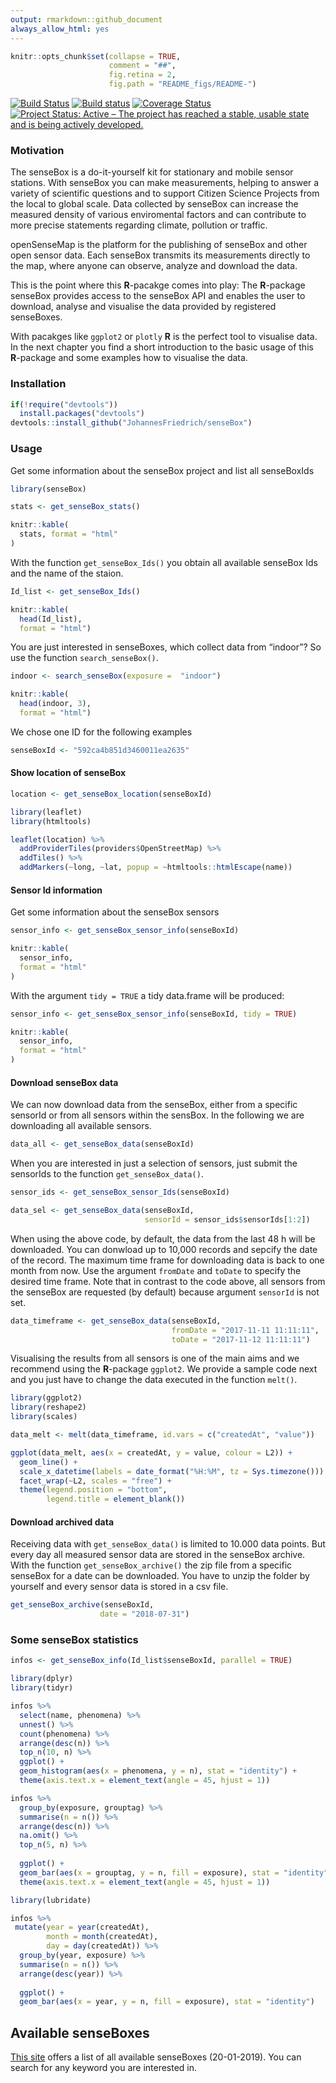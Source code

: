 ```yaml
---
output: rmarkdown::github_document
always_allow_html: yes
---
```


<!-- README.md is generated from README.Rmd. Please edit that file -->

```r
knitr::opts_chunk$set(collapse = TRUE, 
                      comment = "##", 
                      fig.retina = 2, 
                      fig.path = "README_figs/README-")
```

[![Build Status](https://travis-ci.org/JohannesFriedrich/senseBox.svg?branch=master)](https://travis-ci.org/JohannesFriedrich/senseBox)
[![Build status](https://ci.appveyor.com/api/projects/status/oljck059k9io6qe7/branch/master?svg=true)](https://ci.appveyor.com/project/JohannesFriedrich/sensebox/branch/master)
[![Coverage Status](https://codecov.io/gh/JohannesFriedrich/senseBox/branch/master/graph/badge.svg)](https://codecov.io/gh/JohannesFriedrich/senseBox)
[![Project Status: Active – The project has reached a stable, usable state and is being actively developed.](http://www.repostatus.org/badges/latest/active.svg)](http://www.repostatus.org/#active)

### Motivation

The senseBox is a do-it-yourself kit for stationary and mobile sensor stations. With senseBox you can make measurements, helping to answer a variety of scientific questions and to support Citizen Science Projects from the local to global scale. Data collected by senseBox can increase the measured density of various enviromental factors and can contribute to more precise statements regarding climate, pollution or traffic.

openSenseMap is the platform for the publishing of senseBox and other open sensor data. Each senseBox transmits its measurements directly to the map, where anyone can observe, analyze and download the data. 

This is the point where this **R**-pacakge comes into play: The **R**-package senseBox provides access to the senseBox API and enables the user to download, analyse and visualise the data provided by registered senseBoxes.

With pacakges like `ggplot2` or `plotly` **R** is the perfect tool to visualise data.
In the next chapter you find a short introduction to the basic usage of this **R**-package and some examples how to visualise the data.


### Installation

```r
if(!require("devtools"))
  install.packages("devtools")
devtools::install_github("JohannesFriedrich/senseBox")
```

### Usage

Get some information about the senseBox project and list all senseBoxIds

```r
library(senseBox)

stats <- get_senseBox_stats()
```


```r
knitr::kable(
  stats, format = "html"
)
```

With the function `get_senseBox_Ids()` you obtain all available senseBox Ids and the name of the staion.

```r
Id_list <- get_senseBox_Ids()
```

```r
knitr::kable(
  head(Id_list),
  format = "html")
```

You are just interested in senseBoxes, which collect data from "indoor"? So use the function `search_senseBox()`.

```r
indoor <- search_senseBox(exposure =  "indoor")
```

```r
knitr::kable(
  head(indoor, 3),
  format = "html")

```


We chose one ID for the following examples

```r
senseBoxId <- "592ca4b851d3460011ea2635"
```

#### Show location of senseBox

```r
location <- get_senseBox_location(senseBoxId)

library(leaflet)
library(htmltools)

leaflet(location) %>%
  addProviderTiles(providers$OpenStreetMap) %>% 
  addTiles() %>%  
  addMarkers(~long, ~lat, popup = ~htmltools::htmlEscape(name))
```

#### Sensor Id information

Get some information about the senseBox sensors

```r
sensor_info <- get_senseBox_sensor_info(senseBoxId)
```

```r
knitr::kable(
  sensor_info,
  format = "html"
)
```

With the argument `tidy = TRUE` a tidy data.frame will be produced:

```r
sensor_info <- get_senseBox_sensor_info(senseBoxId, tidy = TRUE)
```

```r
knitr::kable(
  sensor_info,
  format = "html"
)
```

#### Download senseBox data

We can now download data from the senseBox, either from a specific sensorId or from all sensors within the sensBox.
In the following we are downloading all available sensors.

```r
data_all <- get_senseBox_data(senseBoxId)
```


When you are interested in just a selection of sensors, just submit the sensorIds to the function `get_senseBox_data()`.

```r
sensor_ids <- get_senseBox_sensor_Ids(senseBoxId)

data_sel <- get_senseBox_data(senseBoxId, 
                              sensorId = sensor_ids$sensorIds[1:2])
```

When using the above code, by default, the data from the last 48 h will be downloaded. You can donwload up to 10,000 records and sepcify the date of the record. The maximum time frame for downloading data is back to one month from now.
Use the argument `fromDate` and `toDate` to specify the desired time frame. Note that in contrast to the code above, all sensors from the senseBox are requested (by default) because argument `sensorId` is not set.

```r
data_timeframe <- get_senseBox_data(senseBoxId, 
                                    fromDate = "2017-11-11 11:11:11", 
                                    toDate = "2017-11-12 11:11:11")
```

Visualising the results from all sensors is one of the main aims and we recommend using the **R**-package `ggplot2`. 
We provide a sample code next and you just have to change the data executed in the function `melt()`.

```r
library(ggplot2)
library(reshape2)
library(scales)

data_melt <- melt(data_timeframe, id.vars = c("createdAt", "value"))

ggplot(data_melt, aes(x = createdAt, y = value, colour = L2)) +
  geom_line() +
  scale_x_datetime(labels = date_format("%H:%M", tz = Sys.timezone())) +
  facet_wrap(~L2, scales = "free") +
  theme(legend.position = "bottom",
        legend.title = element_blank())

```


#### Download archived data

Receiving data with `get_senseBox_data()` is limited to 10.000 data points. But every day all measured sensor data are stored in the senseBox archive. With the function `get_senseBox_archive()`  the zip file from a specific senseBox for a date can be downloaded. You have to unzip the folder by yourself and every sensor data is stored in a csv file.

```r
get_senseBox_archive(senseBoxId,
                    date = "2018-07-31")
```

### Some senseBox statistics

```r
infos <- get_senseBox_info(Id_list$senseBoxId, parallel = TRUE)
```

```r
library(dplyr)
library(tidyr)
```

```r
infos %>% 
  select(name, phenomena) %>%  
  unnest() %>% 
  count(phenomena) %>% 
  arrange(desc(n)) %>% 
  top_n(10, n) %>% 
  ggplot() +
  geom_histogram(aes(x = phenomena, y = n), stat = "identity") +
  theme(axis.text.x = element_text(angle = 45, hjust = 1))

```

```r
infos %>% 
  group_by(exposure, grouptag) %>% 
  summarise(n = n()) %>% 
  arrange(desc(n)) %>% 
  na.omit() %>% 
  top_n(5, n) %>% 
  
  ggplot() +
  geom_bar(aes(x = grouptag, y = n, fill = exposure), stat = "identity") +
  theme(axis.text.x = element_text(angle = 45, hjust = 1))
```

```r
library(lubridate)
```

```r
infos %>% 
 mutate(year = year(createdAt),
        month = month(createdAt),
        day = day(createdAt)) %>% 
  group_by(year, exposure) %>% 
  summarise(n = n()) %>% 
  arrange(desc(year)) %>% 
  
  ggplot() +
  geom_bar(aes(x = year, y = n, fill = exposure), stat = "identity")
```


## Available senseBoxes

[This site](http://rpubs.com/Johnsenfr/443805) offers a list of all available senseBoxes (20-01-2019).
You can search for any keyword you are interested in.
